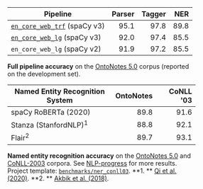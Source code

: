 <figure>

| Pipeline                                                   | Parser | Tagger |  NER |
| ---------------------------------------------------------- | -----: | -----: | ---: |
| [`en_core_web_trf`](/models/en#en_core_web_trf) (spaCy v3) |   95.1 |   97.8 | 89.8 |
| [`en_core_web_lg`](/models/en#en_core_web_lg) (spaCy v3)   |   92.0 |   97.4 | 85.5 |
| `en_core_web_lg` (spaCy v2)                                |   91.9 |   97.2 | 85.5 |

<figcaption class="caption">

**Full pipeline accuracy** on the
[OntoNotes 5.0](https://catalog.ldc.upenn.edu/LDC2013T19) corpus (reported on
the development set).

</figcaption>

</figure>

<figure>

| Named Entity Recognition System  | OntoNotes | CoNLL '03 |
| -------------------------------- | --------: | --------: |
| spaCy RoBERTa (2020)             |      89.8 |      91.6 |
| Stanza (StanfordNLP)<sup>1</sup> |      88.8 |      92.1 |
| Flair<sup>2</sup>                |      89.7 |      93.1 |

<figcaption class="caption">

**Named entity recognition accuracy** on the
[OntoNotes 5.0](https://catalog.ldc.upenn.edu/LDC2013T19) and
[CoNLL-2003](https://www.aclweb.org/anthology/W03-0419.pdf) corpora. See
[NLP-progress](http://nlpprogress.com/english/named_entity_recognition.html) for
more results. Project template:
[`benchmarks/ner_conll03`](%%GITHUB_PROJECTS/benchmarks/ner_conll03). **1. **
[Qi et al. (2020)](https://arxiv.org/pdf/2003.07082.pdf). **2. **
[Akbik et al. (2018)](https://www.aclweb.org/anthology/C18-1139/).

</figcaption>

</figure>

